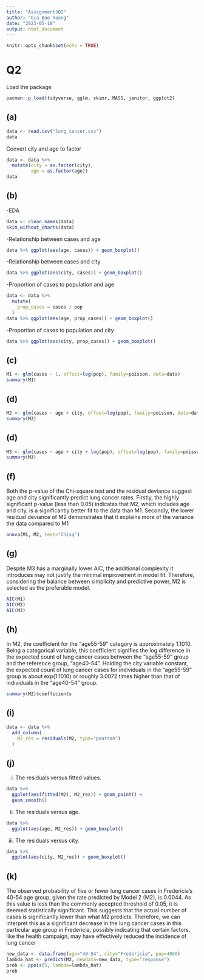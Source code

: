 ```yaml
---
title: "Assignment3Q2"
author: "Gia Bao hoang"
date: "2023-05-18"
output: html_document
---
```


```r
knitr::opts_chunk$set(echo = TRUE)
```

# Q2
  Load the package
```r
pacman::p_load(tidyverse, gglm, skimr, MASS, janitor, ggplot2)
```

## (a)
```r
data <- read.csv("lung_cancer.csv")
data
```

  Convert city and age to factor
```r
data <- data %>% 
  mutate(city = as.factor(city),
         age = as.factor(age))
data
```

## (b)
 -EDA
```r
data <- clean_names(data)
skim_without_charts(data)
```

 -Relationship between cases and age
```r
data %>% ggplot(aes(age, cases)) + geom_boxplot()
```

 -Relationship between cases and city
```r
data %>% ggplot(aes(city, cases)) + geom_boxplot()
```

 -Proportion of cases to population and age
```r
data <- data %>% 
  mutate(
    prop_cases = cases / pop
  )
data %>% ggplot(aes(age, prop_cases)) + geom_boxplot()
```

 -Proportion of cases to population and city
```r
data %>% ggplot(aes(city, prop_cases)) + geom_boxplot()
```


## (c)
```r
M1 <- glm(cases ~ 1, offset=log(pop), family=poisson, data=data)
summary(M1)
```

## (d)
```r
M2 <- glm(cases ~ age + city, offset=log(pop), family=poisson, data=data)
summary(M2)
```

## (d)
```r
M3 <- glm(cases ~ age + city + log(pop), offset=log(pop), family=poisson, data=data)
summary(M3)
```

## (f)
  Both the p-value of the Chi-square test and the residual deviance suggest age 
  and city significantly predict lung cancer rates. Firstly, the highly 
  significant p-value (less than 0.05) indicates that M2, which includes age 
  and city, is a significantly better fit to the data than M1. Secondly, the 
  lower residual deviance of M2 demonstrates that it explains more of the
  variance the data compared to M1

```r
anova(M1, M2, test="Chisq")
```

## (g)
  Despite M3 has a marginally lower AIC, the additional complexity it introduces
  may not justify the minimal improvement in model fit. Therefore, considering 
  the balance between simplicity and predictive power, M2 is selected as the 
  preferable model.
```r
AIC(M1)
AIC(M2)
AIC(M3)
```

## (h)
  In M2, the coefficient for the "age55-59" category is approximately 1.1010. 
  Being a categorical variable, this coefficient signifies the log difference 
  in the expected count of lung cancer cases between the "age55-59" group and 
  the reference group, "age40-54". Holding the city variable constant, the 
  expected count of lung cancer cases for individuals in the "age55-59" group 
  is about exp(1.1010) or roughly 3.0072 times higher than that of individuals 
  in the "age40-54" group.
```r
summary(M2)$coefficients
```

## (i)
```r
data <- data %>% 
  add_column(
    M2_res = residuals(M2, type="pearson")
  )
```

## (j) 
i. The residuals versus fitted values.
```r
data %>%
  ggplot(aes(fitted(M2), M2_res)) + geom_point() +
  geom_smooth()
```

ii. The residuals versus age.
```r
data %>%
  ggplot(aes(age, M2_res)) + geom_boxplot() 
```

iii. The residuals versus city.
```r
data %>%
  ggplot(aes(city, M2_res)) + geom_boxplot() 
```

## (k)
  The observed probability of five or fewer lung cancer cases in Fredericia's 
  40-54 age group, given the rate predicted by Model 2 (M2), is 0.0044. As this 
  value is less than the commonly accepted threshold of 0.05, it is deemed 
  statistically significant. This suggests that the actual number of cases is 
  significantly lower than what M2 predicts. Therefore, we can interpret this 
  as a significant decrease in the lung cancer cases in this particular age 
  group in Fredericia, possibly indicating that certain factors, like the health
  campaign, may have effectively reduced the incidence of lung cancer
```r
new_data <- data.frame(age="40-54", city="Fredericia", pop=4000)
lambda_hat <- predict(M2, newdata=new_data, type="response")
prob <- ppois(5, lambda=lambda_hat)
prob
```
